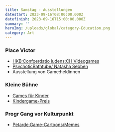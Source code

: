 ```yaml
---
title: Samstag - Ausstellungen
datestart: 2023-09-16T08:00:00.000Z
datefinish: 2023-09-16T15:00:00.000Z
summary: ''
heroImg: /uploads/global/category-Education.png
category: Art
---
```


### Place Victor

* [HKB\:Confoerdatio ludens\:CH Videogames](https://playbern.ch/posts/Confoederatio-Ludens)
* [PsychoticBathtube/ Natasha Sebben](https://www.natsha.ch/psychotic-bathtub)
* Ausstellung von Game\:heldinnen &#x9;

### Kleine Bühne

* [Games für Kinder](https://playbern.ch/posts/Preisverleihung-Kinder-Game-Preis)
* [Kindergame-Preis](/posts/2023-kinder-game-wettbewerb)

### Progr Gang vor Kulturpunkt

* [Petarde\:Game-Cartoons/Memes](https://petarde.ch/)&#x9;
